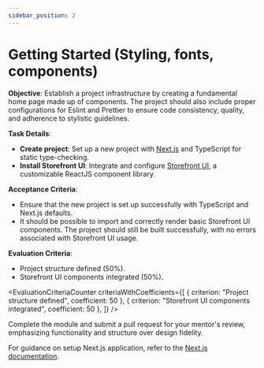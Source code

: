 ```yaml
---
sidebar_position: 2
---
```



# Getting Started (Styling, fonts, components)

**Objective**: Establish a project infrastructure by creating a fundamental home page made up of components. The project should also include proper configurations for Eslint and Prettier to ensure code consistency, quality, and adherence to stylistic guidelines.

**Task Details**:

- **Create project**: Set up a new project with [Next.js](https://nextjs.org/docs/app/api-reference/create-next-app) and TypeScript for static type-checking.
- **Install Storefront UI**: Integrate and configure [Storefront UI](https://docs.storefrontui.io/v2/getting-started/react), a customizable ReactJS component library.

**Acceptance Criteria**:

- Ensure that the new project is set up successfully with TypeScript and Next.js defaults.
- It should be possible to import and correctly render basic Storefront UI components. The project should still be built successfully, with no errors associated with Storefront UI usage.

**Evaluation Criteria**:

- Project structure defined (50%).
- Storefront UI components integrated (50%).

<EvaluationCriteriaCounter
  criteriaWithCoefficients={[
    { criterion: "Project structure defined", coefficient: 50 },
    { criterion: "Storefront UI components integrated", coefficient: 50 },
  ]}
/>

Complete the module and submit a pull request for your mentor's review, emphasizing functionality and structure over design fidelity.

For guidance on setup Next.js application, refer to the [Next.js documentation](https://nextjs.org/learn/dashboard-app/getting-started).
